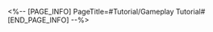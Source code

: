 <%-- [PAGE_INFO]
PageTitle=#Tutorial/Gameplay Tutorial#
[END_PAGE_INFO] --%>
{{Tutorial
|sort      = 981101
|title     = Gameplay Tutorial
|subtitle  = 
|type      = 
|about     = 
|image1    = Tutorial Gameplay Tutorial 1.png{{subst:void|<!--$UPLOAD:<<SpriteOutput/TutorialPic/TutorialPage_981101.png>-<Tutorial Gameplay Tutorial 1.png>-<Tutorial Files>>-->}}
|text1     = The hint prompts at the bottom of the screen will move with the rhythm.
|image2    = Tutorial Gameplay Tutorial 2.png{{subst:void|<!--$UPLOAD:<<SpriteOutput/TutorialPic/TutorialPage_981102.png>-<Tutorial Gameplay Tutorial 2.png>-<Tutorial Files>>-->}}
|text2     = Pay attention to the music's rhythm and {{Color|h|nobold=1|react}} at the correct moment.
}}